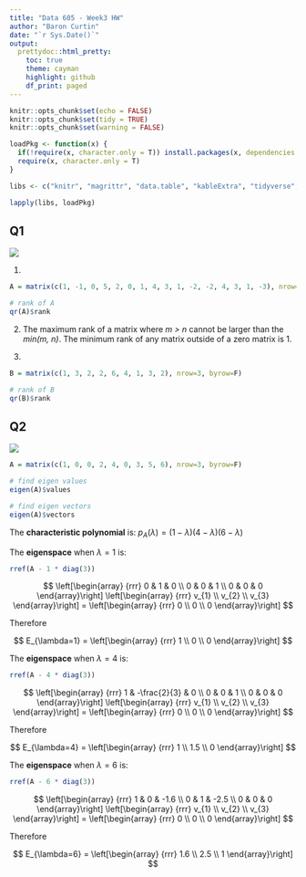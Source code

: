 ```yaml
---
title: "Data 605 - Week3 HW"
author: "Baron Curtin"
date: "`r Sys.Date()`"
output:
  prettydoc::html_pretty:
    toc: true
    theme: cayman
    highlight: github
    df_print: paged
---
```


```r
knitr::opts_chunk$set(echo = FALSE)
knitr::opts_chunk$set(tidy = TRUE)
knitr::opts_chunk$set(warning = FALSE)

loadPkg <- function(x) {
  if(!require(x, character.only = T)) install.packages(x, dependencies = T, repos = "http://cran.us.r-project.org")
  require(x, character.only = T)
}

libs <- c("knitr", "magrittr", "data.table", "kableExtra", "tidyverse", "matlib", "pracma")

lapply(libs, loadPkg)
```


## Q1
![](./pics/1.png)

1)
```r
A = matrix(c(1, -1, 0, 5, 2, 0, 1, 4, 3, 1, -2, -2, 4, 3, 1, -3), nrow=4, byrow = F)

# rank of A
qr(A)$rank
```

2)
The maximum rank of a matrix where *m > n* cannot be larger than the *min(m, n)*. The minimum rank of any matrix outside of a zero matrix is 1.

3)
```r
B = matrix(c(1, 3, 2, 2, 6, 4, 1, 3, 2), nrow=3, byrow=F)

# rank of B
qr(B)$rank
```




## Q2
![](./pics/2.png)
```r
A = matrix(c(1, 0, 0, 2, 4, 0, 3, 5, 6), nrow=3, byrow=F)

# find eigen values
eigen(A)$values

# find eigen vectors
eigen(A)$vectors
```

The **characteristic polynomial** is:
$p_{A}(\lambda) = (1 - \lambda)(4 - \lambda)(6 - \lambda)$

The **eigenspace** when $\lambda = 1$ is:
```r
rref(A - 1 * diag(3))
```

$$
\left[\begin{array}
{rrr}
0 & 1 & 0 \\
0 & 0 & 1 \\
0 & 0 & 0
\end{array}\right]
\left[\begin{array}
{rrr}
v_{1} \\
v_{2} \\
v_{3} 
\end{array}\right] =
\left[\begin{array}
{rrr}
0  \\
0  \\
0
\end{array}\right]
$$

Therefore

$$
E_{\lambda=1} = \left[\begin{array}
{rrr}
1 \\
0 \\
0 
\end{array}\right]
$$

The **eigenspace** when $\lambda = 4$ is:
```r
rref(A - 4 * diag(3))
```

$$
\left[\begin{array}
{rrr}
1 & -\frac{2}{3} & 0 \\
0 & 0 & 1 \\
0 & 0 & 0
\end{array}\right]
\left[\begin{array}
{rrr}
v_{1} \\
v_{2} \\
v_{3} 
\end{array}\right] =
\left[\begin{array}
{rrr}
0  \\
0  \\
0
\end{array}\right]
$$

Therefore

$$
E_{\lambda=4} = \left[\begin{array}
{rrr}
1 \\
1.5 \\
0 
\end{array}\right]
$$

The **eigenspace** when $\lambda = 6$ is:
```r
rref(A - 6 * diag(3))
```

$$
\left[\begin{array}
{rrr}
1 & 0 & -1.6 \\
0 & 1 & -2.5 \\
0 & 0 & 0
\end{array}\right]
\left[\begin{array}
{rrr}
v_{1} \\
v_{2} \\
v_{3} 
\end{array}\right] =
\left[\begin{array}
{rrr}
0  \\
0  \\
0
\end{array}\right]
$$

Therefore

$$
E_{\lambda=6} = \left[\begin{array}
{rrr}
1.6 \\
2.5 \\
1 
\end{array}\right]
$$